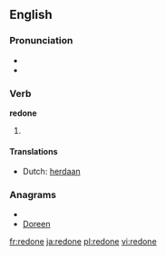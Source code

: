 ==English==

===Pronunciation===
* {{IPA|/ɻi'dɒn/}}
* {{rhymes|ʌn}}

===Verb===
'''redone'''

# {{past participle of| to [[redo]]}}

====Translations====
* Dutch: [[herdaan]]

===Anagrams===
* {{alphagram|deenor}}
* [[Doreen#English|Doreen]]

[[fr:redone]]
[[ja:redone]]
[[pl:redone]]
[[vi:redone]]